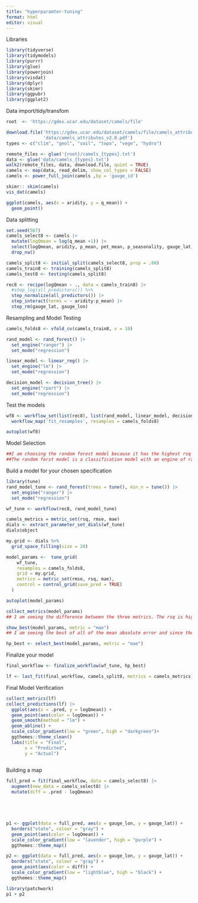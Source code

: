 ```yaml
---
title: "hyperparamter-tuning"
format: html
editor: visual
---
```


Libraries

```r
library(tidyverse)
library(tidymodels)
library(purrr)
library(glue)
library(powerjoin)
library(visdat)
library(dplyr)
library(skimr)
library(ggpubr)
library(ggplot2)
```

Data import/tidy/transfom

```r
root  <- 'https://gdex.ucar.edu/dataset/camels/file'

download.file('https://gdex.ucar.edu/dataset/camels/file/camels_attributes_v2.0.pdf', 
              'data/camels_attributes_v2.0.pdf')
types <- c("clim", "geol", "soil", "topo", "vege", "hydro")

remote_files <- glue('{root}/camels_{types}.txt')
data <- glue('data/camels_{types}.txt')
walk2(remote_files, data, download.file, quiet = TRUE)
camels <- map(data, read_delim, show_col_types = FALSE) 
camels <- power_full_join(camels ,by = 'gauge_id')

```

```r

skimr:: skim(camels)
vis_dat(camels)

ggplot(camels, aes(x = aridity, y = q_mean)) +
  geom_point()


```

Data splitting

```r
set.seed(567)
camels_select8 <- camels |>
  mutate(logQmean = log(q_mean +1)) |>
  select(logQmean, aridity, p_mean, pet_mean, p_seasonality, gauge_lat, gauge_lon) |>
  drop_na()

camels_split8 <- initial_split(camels_select8, prop = .80)
camels_train8 <- training(camels_split8)
camels_test8 <- testing(camels_split8)


```

```r
rec8 <- recipe(logQmean ~ ., data = camels_train8) |>
  #step_log(all_predictors()) %>% 
  step_normalize(all_predictors()) |>
  step_interact(terms = ~ aridity:p_mean) |>
  step_rm(gauge_lat, gauge_lon)
```

Resampling and Model Testing

```r
camels_folds8 <- vfold_cv(camels_train8, v = 10)
```

```r
rand_model <- rand_forest() |>
  set_engine("ranger") |>
  set_mode("regression")

linear_model <- linear_reg() |>
  set_engine("lm") |>
  set_mode("regression")

decision_model <- decision_tree() |>
  set_engine("rpart") |>
  set_mode("regression")
```

Test the models

```r
wf8 <- workflow_set(list(rec8), list(rand_model, linear_model, decision_model)) |>
  workflow_map('fit_resamples', resamples = camels_folds8)
```

```r
autoplot(wf8)
```

Model Selection

```r
##I am choosing the random forest model because it has the highest rsq value and the lowest rmse value. Therefore, this shows that random forest shows the best correlation.
##The random forst model is a classification model with an engine of ranger and a mode of regression. I think this model worked so well because it can handle both numerical and categorical data. It also works well with missing data.
```

Build a model for your chosen specification

```r
library(tune)
rand_model_tune <- rand_forest(trees = tune(), min_n = tune()) |>
  set_engine("ranger") |>
  set_mode("regression")
```

```r
wf_tune <- workflow(rec8, rand_model_tune)
```

```r
camels_metrics = metric_set(rsq, rmse, mae)
dials <- extract_parameter_set_dials(wf_tune)
dials$object
```

```r
my.grid <- dials %>%
  grid_space_filling(size = 20)
```

```r
model_params <-  tune_grid(
    wf_tune,
    resamples = camels_folds8,
    grid = my.grid,
    metrics = metric_set(rmse, rsq, mae),
    control = control_grid(save_pred = TRUE)
  )

autoplot(model_params)
```

```r
collect_metrics(model_params)
## I am seeing the difference between the three metrics. The rsq is high while the rmse and mae is really low showing that the graphs are good.
```

```r
show_best(model_params, metric = "mae")
## I am seeing the best of all of the mean absolute error and since the lowest mean is for trees 1579 this is the best for this metric.
```

```r
hp_best <- select_best(model_params, metric = "mae")
```

Finalize your model

```r
final_workflow <- finalize_workflow(wf_tune, hp_best) 

lf <- last_fit(final_workflow, camels_split8, metrics = camels_metrics)
```

Final Model Verification

```r
collect_metrics(lf)
collect_predictions(lf) |>
  ggplot(aes(x = .pred, y = logQmean)) +
  geom_point(aes(color = logQmean)) +
  geom_smooth(method = "lm") +
  geom_abline() +
  scale_color_gradient(low = "green", high = "darkgreen")+
  ggthemes::theme_clean()
  labs(title = "Final",
       x = "Predicted",
       y = "Actual") 
  
```

Building a map

```r

full_pred = fit(final_workflow, data = camels_select8) |>
  augment(new_data = camels_select8) |>
  mutate(diff = .pred - logQmean)





p1 <- ggplot(data = full_pred, aes(x = gauge_lon, y = gauge_lat)) +
  borders("state", colour = "gray") +
  geom_point(aes(color = logQmean)) +
  scale_color_gradient(low = "lavender", high = "purple") +
  ggthemes::theme_map()

p2 <- ggplot(data = full_pred, aes(x = gauge_lon, y = gauge_lat)) +
  borders("state", colour = "gray") +
  geom_point(aes(color = diff)) +
  scale_color_gradient(low = "lightblue", high = "black") +
  ggthemes::theme_map()
```

```r
library(patchwork)
p1 + p2
```
